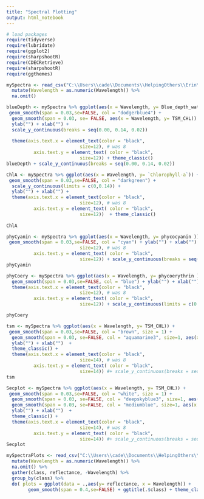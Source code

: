 ```yaml
---
title: "Spectral Plotting"
output: html_notebook
---
```


```r
# load packages
require(tidyverse)
require(lubridate)
require(ggplot2)
require(sharpshootR)
require(CDECRetrieve)
require(sharpshootR)
require(ggthemes)

```

```r
mySpectra <- read_csv("C:\\Users\\cade\\Documents\\HelpingOthers\\Erin\\ErinRCode\\Project\\spectraErin2.csv") %>%
  mutate(Wavelength = as.numeric(Wavelength)) %>%
  na.omit()
```

```r
blueDepth <- mySpectra %>% ggplot(aes(x = Wavelength, y= Blue_depth_water)) +
 geom_smooth(span = 0.03,se=FALSE, col = "dodgerblue4") + 
  geom_smooth(span = 0.03, se= FALSE, aes(x = Wavelength, y= TSM_CHL)) +
  ylab("") + xlab("") + 
  scale_y_continuous(breaks = seq(0.00, 0.14, 0.02))
  
  theme(axis.text.x = element_text(color = "black",
                           size=12), # was 8
          axis.text.y = element_text( color = "black",
                           size=12)) + theme_classic()
blueDepth + scale_y_continuous(breaks = seq(0.00, 0.14, 0.02))

ChlA <- mySpectra %>% ggplot(aes(x = Wavelength, y= `Chlorophyll-a`)) +
 geom_smooth(span = 0.03,se=FALSE, col = "darkgreen") +  
  scale_y_continuous(limits = c(0,0.14)) + 
  ylab("") + xlab("") +
  theme(axis.text.x = element_text(color = "black",
                           size=12), # was 8
          axis.text.y = element_text( color = "black",
                           size=12))  + theme_classic()
                          
ChlA

phyCyanin <- mySpectra %>% ggplot(aes(x = Wavelength, y= phycocyanin )) +
 geom_smooth(span = 0.03,se=FALSE, col = "cyan") + ylab("") + xlab("") +   theme(axis.text.x = element_text(color = "black",
                           size=12), # was 8
          axis.text.y = element_text( color = "black",
                           size=12)) + scale_y_continuous(breaks = seq(0.00, 0.14, 0.02)) + theme_classic()
phyCyanin

phyCoery <- mySpectra %>% ggplot(aes(x = Wavelength, y= phycoerythrin )) +
  geom_smooth(span = 0.03,se=FALSE, col = "blue") + ylab("") + xlab("") +
  theme(axis.text.x = element_text(color = "black",
                           size=12), # was 8
          axis.text.y = element_text( color = "black",
                           size=12)) + scale_y_continuous(limits = c(0.00,0.14)) + theme_classic()

phyCoery

tsm <- mySpectra %>% ggplot(aes(x = Wavelength, y= TSM_CHL)) +
 geom_smooth(span = 0.03,se=FALSE, col = "brown", size = 1) + 
  geom_smooth(span = 0.03, se=FALSE, col = "aquamarine3", size=1, aes(x = Wavelength, y= `Chlorophyll-a`)) + 
  ylab("") + xlab("")  +
  theme_classic() +
  theme(axis.text.x = element_text(color = "black",
                           size=14), # was 8
          axis.text.y = element_text( color = "black",
                           size=14)) #+ scale_y_continuous(breaks = seq(0.00, 0.14, 0.02)) 
tsm


```

```r
Secplot <- mySpectra %>% ggplot(aes(x = Wavelength, y= TSM_CHL)) +
 geom_smooth(span = 0.03,se=FALSE, col = "white", size = 1) + 
  geom_smooth(span = 0.03, se=FALSE, col = "deepskyblue3", size=1, aes(x = Wavelength, y= phycocyanin)) + 
  geom_smooth(span = 0.03, se=FALSE, col = "mediumblue", size=1, aes(x = Wavelength, y= phycoerythrin)) +
  ylab("") + xlab("")  +
  theme_classic() +
  theme(axis.text.x = element_text(color = "black",
                           size=14), # was 8
          axis.text.y = element_text( color = "black",
                           size=14)) #+ scale_y_continuous(breaks = seq(0.00, 0.14, 0.02)) 
Secplot


```


```r
mySpectraPlots <- read_csv("C:\\Users\\cade\\Documents\\HelpingOthers\\Erin\\ErinRCode\\Project\\spectraErin2.csv") %>%
  mutate(Wavelength = as.numeric(Wavelength)) %>%
  na.omit() %>% 
  gather(class, reflectance, -Wavelength) %>%
  group_by(class) %>%
  do( plots = ggplot(data = .,aes(y= reflectance, x = Wavelength)) +
        geom_smooth(span = 0.4,se=FALSE) + ggtitle(.$class) + theme_classic())


```

```r

```


